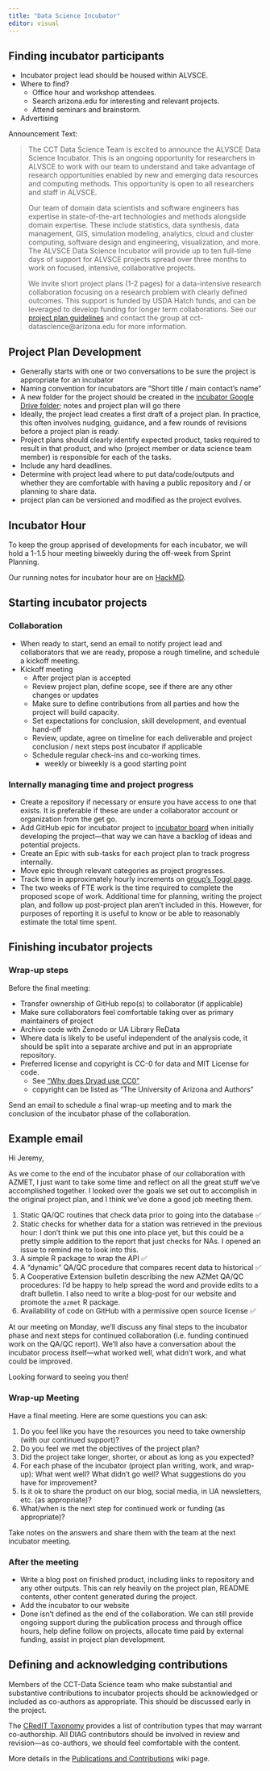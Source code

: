 ```yaml
---
title: "Data Science Incubator"
editor: visual
---
```


## Finding incubator participants

-   Incubator project lead should be housed within ALVSCE.
-   Where to find?
    -   Office hour and workshop attendees.
    -   Search arizona.edu for interesting and relevant projects.
    -   Attend seminars and brainstorm.
-   Advertising

Announcement Text:

> The CCT Data Science Team is excited to announce the ALVSCE Data Science Incubator.
> This is an ongoing opportunity for researchers in ALVSCE to work with our team to understand and take advantage of research opportunities enabled by new and emerging data resources and computing methods.
> This opportunity is open to all researchers and staff in ALVSCE.
>
> Our team of domain data scientists and software engineers has expertise in state-of-the-art technologies and methods alongside domain expertise.
> These include statistics, data synthesis, data management, GIS, simulation modeling, analytics, cloud and cluster computing, software design and engineering, visualization, and more.
> The ALVSCE Data Science Incubator will provide up to ten full-time days of support for ALVSCE projects spread over three months to work on focused, intensive, collaborative projects.
>
> We invite short project plans (1-2 pages) for a data-intensive research collaboration focusing on a research problem with clearly defined outcomes.
> This support is funded by USDA Hatch funds, and can be leveraged to develop funding for longer term collaborations.
> See our [project plan guidelines](https://docs.google.com/document/d/1mCLUq1mrqEWkmke6-nD4yV0d3nYu0nWkukbbf1XibCE/export?format=pdf) and contact the group at cct-datascience\@arizona.edu for more information.

## Project Plan Development

-   Generally starts with one or two conversations to be sure the project is appropriate for an incubator
-   Naming convention for incubators are "Short title / main contact's name"
-   A new folder for the project should be created in the [incubator Google Drive folder](https://drive.google.com/drive/u/0/folders/1INJpae4u4XK_OF468EwzNqQfNFuBmP1D); notes and project plan will go there
-   Ideally, the project lead creates a first draft of a project plan. In practice, this often involves nudging, guidance, and a few rounds of revisions before a project plan is ready.
-   Project plans should clearly identify expected product, tasks required to result in that product, and who (project member or data science team member) is responsible for each of the tasks.
-   Include any hard deadlines.
-   Determine with project lead where to put data/code/outputs and whether they are comfortable with having a public repository and / or planning to share data.
-   project plan can be versioned and modified as the project evolves.

## Incubator Hour

To keep the group apprised of developments for each incubator, we will hold a 1-1.5 hour meeting biweekly during the off-week from Sprint Planning.

Our running notes for incubator hour are on [HackMD](https://hackmd.io/Ix-cFLn2RwuBfryEtOINaw).

## Starting incubator projects

### Collaboration

-   When ready to start, send an email to notify project lead and collaborators that we are ready, propose a rough timeline, and schedule a kickoff meeting.
-   Kickoff meeting
    -   After project plan is accepted
    -   Review project plan, define scope, see if there are any other changes or updates
    -   Make sure to define contributions from all parties and how the project will build capacity.
    -   Set expectations for conclusion, skill development, and eventual hand-off
    -   Review, update, agree on timeline for each deliverable and project conclusion / next steps post incubator if applicable
    -   Schedule regular check-ins and co-working times.
        -   weekly or biweekly is a good starting point

### Internally managing time and project progress

-   Create a repository if necessary or ensure you have access to one that exists. It is preferable if these are under a collaborator account or organization from the get go.
-   Add GitHub epic for incubator project to [incubator board](https://github.com/orgs/cct-datascience/projects/7) when initially developing the project---that way we can have a backlog of ideas and potential projects.
-   Create an Epic with sub-tasks for each project plan to track progress internally.
-   Move epic through relevant categories as project progresses.
-   Track time in approximately hourly increments on [group's Toggl page](https://track.toggl.com/5379091/team/members).
-   The two weeks of FTE work is the time required to complete the proposed scope of work. Additional time for planning, writing the project plan, and follow up post-project plan aren't included in this. However, for purposes of reporting it is useful to know or be able to reasonably estimate the total time spent.

## Finishing incubator projects

### Wrap-up steps

Before the final meeting:

-   Transfer ownership of GitHub repo(s) to collaborator (if applicable)
-   Make sure collaborators feel comfortable taking over as primary maintainers of project
-   Archive code with Zenodo or UA Library ReData
-   Where data is likely to be useful independent of the analysis code, it should be split into a separate archive and put in an appropriate repository.
-   Preferred license and copyright is CC-0 for data and MIT License for code.
    -   See ["Why does Dryad use CC0"](https://blog.datadryad.org/2011/10/05/why-does-dryad-use-cc0/)
    -   copyright can be listed as "The University of Arizona and Authors"

Send an email to schedule a final wrap-up meeting and to mark the conclusion of the incubator phase of the collaboration.

::: {.callout-tip collapse="true"}
## Example email

Hi Jeremy,

As we come to the end of the incubator phase of our collaboration with AZMET, I just want to take some time and reflect on all the great stuff we've accomplished together.
I looked over the goals we set out to accomplish in the original project plan, and I think we've done a good job meeting them.

1)  Static QA/QC routines that check data prior to going into the database ✅
2)  Static checks for whether data for a station was retrieved in the previous hour: I don't think we put this one into place yet, but this could be a pretty simple addition to the report that just checks for NAs. I opened an issue to remind me to look into this.
3)  A simple R package to wrap the API ✅
4)  A "dynamic" QA/QC procedure that compares recent data to historical ✅
5)  A Cooperative Extension bulletin describing the new AZMet QA/QC procedures: I'd be happy to help spread the word and provide edits to a draft bulletin. I also need to write a blog-post for our website and promote the `azmet` R package.
6)  Availability of code on GitHub with a permissive open source license ✅

At our meeting on Monday, we'll discuss any final steps to the incubator phase and next steps for continued collaboration (i.e. funding continued work on the QA/QC report).
We'll also have a conversation about the incubator process itself---what worked well, what didn't work, and what could be improved.

Looking forward to seeing you then!
:::

### Wrap-up Meeting

Have a final meeting.
Here are some questions you can ask:

1.  Do you feel like you have the resources you need to take ownership (with our continued support)?
2.  Do you feel we met the objectives of the project plan?
3.  Did the project take longer, shorter, or about as long as you expected?
4.  For each phase of the incubator (project plan writing, work, and wrap-up): What went well? What didn't go well? What suggestions do you have for improvement?
5.  Is it ok to share the product on our blog, social media, in UA newsletters, etc. (as appropriate)?
6.  What/when is the next step for continued work or funding (as appropriate)?

Take notes on the answers and share them with the team at the next incubator meeting.

### After the meeting

-   Write a blog post on finished product, including links to repository and any other outputs. This can rely heavily on the project plan, README contents, other content generated during the project.
-   Add the incubator to our website
-   Done isn't defined as the end of the collaboration. We can still provide ongoing support during the publication process and through office hours, help define follow on projects, allocate time paid by external funding, assist in project plan development.

## Defining and acknowledging contributions

Members of the CCT-Data Science team who make substantial and substantive contributions to incubator projects should be acknowledged or included as co-authors as appropriate.
This should be discussed early in the project.

The [CRedIT Taxonomy](https://casrai.org/credit/) provides a list of contribution types that may warrant co-authorship.
All DIAG contributors should be involved in review and revision---as co-authors, we should feel comfortable with the content.

More details in the [Publications and Contributions](https://osf.io/tzmhp/wiki/Publications%20and%20Contributors/) wiki page.
<!--# todo: link to .qmd file instead of OSF -->
